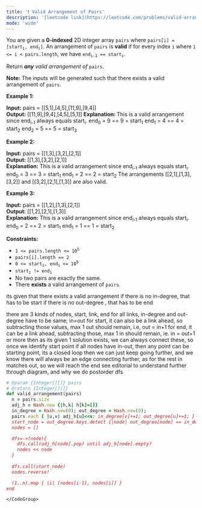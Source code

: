```yaml
---
title: '❗️ Valid Arrangement of Pairs'
description: '[leetcode link](https://leetcode.com/problems/valid-arrangement-of-pairs/description/)'
mode: 'wide'
---
```

<Tabs>
  <Tab title="Question" icon="circle-question" iconType="regular">
    <Card>
      <p>You are given a <strong>0-indexed</strong> 2D integer array <code>pairs</code> where <code>pairs[i] = [start<sub>i</sub>, end<sub>i</sub>]</code>. An arrangement of <code>pairs</code> is <strong>valid</strong> if for every index <code>i</code> where <code>1 &lt;= i &lt; pairs.length</code>, we have <code>end<sub>i-1</sub> == start<sub>i</sub></code>.</p>  <p>Return <em><strong>any</strong> valid arrangement of </em><code>pairs</code>.</p>  <p><strong>Note:</strong> The inputs will be generated such that there exists a valid arrangement of <code>pairs</code>.</p>   <p><strong class="example">Example 1:</strong></p>   <strong>Input:</strong> pairs = [[5,1],[4,5],[11,9],[9,4]] <br/> <strong>Output:</strong> [[11,9],[9,4],[4,5],[5,1]] <strong>Explanation: </strong>This is a valid arrangement since end<sub>i-1</sub> always equals start<sub>i</sub>. end<sub>0</sub> = 9 == 9 = start<sub>1</sub>  end<sub>1</sub> = 4 == 4 = start<sub>2</sub> end<sub>2</sub> = 5 == 5 = start<sub>3</sub>   <p><strong class="example">Example 2:</strong></p>   <strong>Input:</strong> pairs = [[1,3],[3,2],[2,1]] <br/> <strong>Output:</strong> [[1,3],[3,2],[2,1]] <br/> <strong>Explanation:</strong> This is a valid arrangement since end<sub>i-1</sub> always equals start<sub>i</sub>. end<sub>0</sub> = 3 == 3 = start<sub>1</sub> end<sub>1</sub> = 2 == 2 = start<sub>2</sub> The arrangements [[2,1],[1,3],[3,2]] and [[3,2],[2,1],[1,3]] are also valid.   <p><strong class="example">Example 3:</strong></p>   <strong>Input:</strong> pairs = [[1,2],[1,3],[2,1]] <br/> <strong>Output:</strong> [[1,2],[2,1],[1,3]] <br/> <strong>Explanation:</strong> This is a valid arrangement since end<sub>i-1</sub> always equals start<sub>i</sub>. end<sub>0</sub> = 2 == 2 = start<sub>1</sub> end<sub>1</sub> = 1 == 1 = start<sub>2</sub>    <p><strong>Constraints:</strong></p>  <ul>  <li><code>1 &lt;= pairs.length &lt;= 10<sup>5</sup></code></li>  <li><code>pairs[i].length == 2</code></li>  <li><code>0 &lt;= start<sub>i</sub>, end<sub>i</sub> &lt;= 10<sup>9</sup></code></li>  <li><code>start<sub>i</sub> != end<sub>i</sub></code></li>  <li>No two pairs are exactly the same.</li>  <li>There <strong>exists</strong> a valid arrangement of <code>pairs</code>.</li> </ul> 
    </Card>
  </Tab>
  <Tab title="Solution" icon="lightbulb" iconType="regular" >
    <Card>
        its given that there exists a valid arrangement
  if there is no in-degree, that has to be start
  if there is no out-degree , that has to be end
  
  there are 3 kinds of nodes, start, link, end
  for all links, in-degree and out-degree have to be same; in=out
  for start, it can also be a link ahead, so subtracting those values, max 1 out should remain, i.e, out = in+1
  for end, it can be a link ahead, subtracting those, max 1 in should remain, ie. in = out+1 or more
  then as its given 1 solution exists, we can always connect these, so once we identify start point
  if all nodes have in-out, then any point can be starting point, its a closed loop
  then we can just keep going further, and we know there will always be an edge connecting further, as for the   rest in matches out, so we will reach the end
see editorial to understand further through diagram, and why we do postorder dfs
    </Card>
  <Expandable title="code">
    <CodeGroup dropdown>
```ruby title="Valid Arrangement of Pairs" lines
# @param {Integer[][]} pairs
# @return {Integer[][]}
def valid_arrangement(pairs)
  n = pairs.size
  adj_h = Hash.new {|h,k| h[k]=[]}
  in_degree = Hash.new(0); out_degree = Hash.new(0);
  pairs.each { |u,v| adj_h[u]<<v; in_degree[v]+=1; out_degree[u]+=1; }
  start_node = out_degree.keys.detect {|node| out_degree[node] == in_degree[node]+1 } || pairs[0][0]
  nodes = []

  dfs=->(node){
    dfs.call(adj_h[node].pop) until adj_h[node].empty?
    nodes << node
  }
  
  dfs.call(start_node)
  nodes.reverse!

  (1..n).map { |i| [nodes[i-1], nodes[i]] }
end
```
    </CodeGroup>
  </Expandable>
  </Tab>
</Tabs>